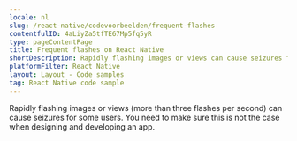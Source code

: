 ```yaml
---
locale: nl
slug: /react-native/codevoorbeelden/frequent-flashes
contentfulID: 4aLiyZa5tfTE67Mp5fq5yR
type: pageContentPage
title: Frequent flashes on React Native
shortDescription: Rapidly flashing images or views can cause seizures for some users.
platformFilter: React Native
layout: Layout - Code samples
tag: React Native code sample
---
```


Rapidly flashing images or views (more than three flashes per second) can cause seizures for some users. You need to make sure this is not the case when designing and developing an app.

<CodeSample id="screen-flashes" locale="nl" platform="react native"/>